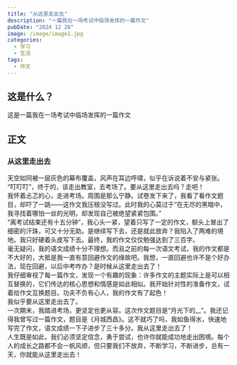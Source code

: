 ```yaml
---
title: "从这里走出去"
description: "一篇我在一场考试中临场发挥的一篇作文"
pubDate: "2024 12 28"
image: /image/image1.jpg
categories:
  - 学习
  - 生活
tags:
  - 作文
---
```


## 这是什么？

这是一篇我在一场考试中临场发挥的一篇作文  

## 正文  

### 从这里走出去
天空如同被一层灰色的幕布覆盖，风声在耳边呼啸，似乎在诉说着不安与紧张。  
“叮叮叮”，终于的，该走出教室，去考场了。要从这里走出去吗？走吧！  
我怀着忐忑的心，走进考场。周围是那么宁静。试卷发下来了，我看了看作文题目，却吓了一跳——这作文我压根没写过。此时我的心莫过于“在无尽的黑暗中，我寻找着哪怕一丝的光明，却发现自己被绝望紧紧包围。”  
“离考试结束还有十五分钟”，我心头一紧，望着只写了一定的作文，额头上冒出了细密的汗珠，可又十分无助。是继续写下去，还是就此放弃？我陷入了两难的境地。我只好硬着头皮写下去。最终，我的作文仅仅勉强达到了三百字。  
毫无疑问，我的语文成绩十分不理想。而且之前的每一次语文考试，我的作文都是不大好的，大抵是我一直有意回避作文的缘故吧。我想，一直回避也许不是个好办法，现在回避，以后中考咋办？是时候从这里走出去了！  
我仔细审视了每一篇作文，发现一个有趣的现象：许多作文的主题实际上是可以相互替换的，它们传达的核心思想和情感是如此相似。我开始针对性的准备作文，试着给作文互换题目。功夫不负有心人，我的作文有了起色！  
我似乎要从这里走出去了。  
一次期末，我踏进考场，更坚定也更从容。这次作文题目是“月光下的__”。我还记得我曾写过一篇作文，题目是《月城西昌》。这不就巧了吗，我如鱼得水，快速地写完了作文，语文成绩一下子进步了三十多分。我从这里走出去了！  
人生既是如此，我们必须坚定信念，勇于尝试，也许你就能成功地走出困境。每个人的成长之路都不会一帆风顺，但只要我们不放弃，不断学习，不断进步，总有一天，你就能从这里走出去！  
